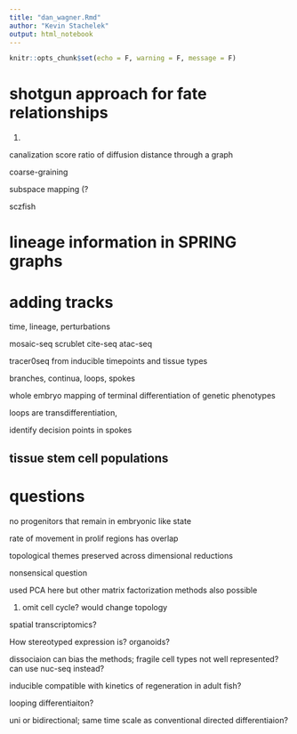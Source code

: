 ```yaml
---
title: "dan_wagner.Rmd"
author: "Kevin Stachelek"
output: html_notebook
---
```


```r
knitr::opts_chunk$set(echo = F, warning = F, message = F)
```

# shotgun approach for fate relationships

1. 

canalization score ratio of diffusion distance through a graph

coarse-graining

subspace mapping (?

sczfish

# lineage information in SPRING graphs

# adding tracks 

time, lineage, perturbations 

mosaic-seq
scrublet
cite-seq
atac-seq
 
 
tracer0seq from inducible timepoints and tissue types 

branches, continua, loops, spokes 

whole embryo mapping of terminal differentiation of genetic phenotypes 

loops are transdifferentiation, 

identify decision points in spokes 

## tissue stem cell populations 


# questions 

no progenitors that remain in embryonic like state 

rate of movement in prolif regions has overlap

topological themes preserved across dimensional reductions 

nonsensical question

used PCA here but other matrix factorization methods also possible 

1. omit cell cycle? would change topology

 spatial transcriptomics? 
 
 How stereotyped expression is? organoids?
 
 dissociaion can bias the methods; fragile cell types not well represented? can use nuc-seq instead?
 
 inducible compatible with kinetics of regeneration in adult fish?
 
 looping differentiaiton?
 
 uni or bidirectional; same time scale as conventional directed differentiaion? 

